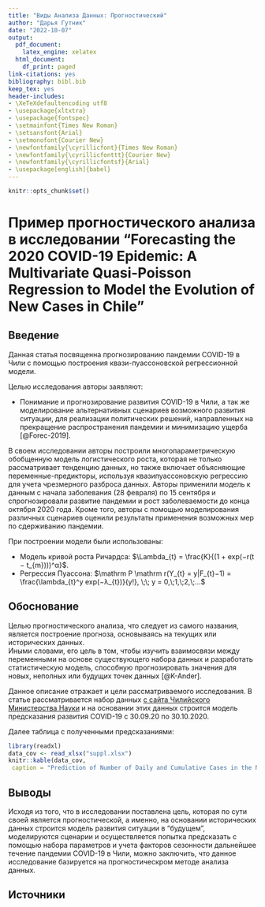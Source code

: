 ```yaml
---
title: "Виды Анализа Данных: Прогностический"
author: "Дарья Гутник"
date: "2022-10-07"
output:
  pdf_document:
    latex_engine: xelatex
  html_document:
    df_print: paged
link-citations: yes
bibliography: bibl.bib
keep_tex: yes
header-includes:
- \XeTeXdefaultencoding utf8
- \usepackage{xltxtra}
- \usepackage{fontspec}
- \setmainfont{Times New Roman}
- \setsansfont{Arial}
- \setmonofont{Courier New}
- \newfontfamily{\cyrillicfont}{Times New Roman}
- \newfontfamily{\cyrillicfonttt}{Courier New}
- \newfontfamily{\cyrillicfontsf}{Arial}
- \usepackage[english]{babel}
---
```


```r
knitr::opts_chunk$set()
```

# Пример прогностического анализа в исследовании "Forecasting the 2020 COVID-19 Epidemic: A Multivariate Quasi-Poisson Regression to Model the Evolution of New Cases in Chile"

## Введение

Данная статья посвященна прогнозированию пандемии COVID-19 в Чили с помощью построения квази-пуассоновской регрессионной модели.

Целью исследования авторы заявляют:

-   Понимание и прогнозирование развития COVID-19 в Чили, а так же моделирование альтернативных сценариев возможного развития ситуации, для реализации политических решений, направленных на прекращение распространения пандемии и минимизацию ущерба [@Forec-2019].

В своем исследовании авторы построили многопараметрическую обобщенную модель логистического роста, которая не только рассматривает тенденцию данных, но также включает объясняющие переменные-предикторы, используя квазипуассоновскую регрессию для учета чрезмерного разброса данных. Авторы применили модель к данным с начала заболевания (28 февраля) по 15 сентября и спрогнозировали развитие пандемии и рост заболеваемости до конца октября 2020 года. Кроме того, авторы с помощью моделирования различных сценариев оценили результаты применения возможных мер по сдерживанию пандемии.

При построении модели были использованы:

* Модель кривой роста Ричардса: $\Lambda_{t} = \frac{K}{(1 + exp(−r(t − t_{m})))^α}$.
* Регрессия Пуассона: $\mathrm P \mathrm r(Y_{t} = y|F_{t}−1) = \frac{\lambda_{t}^y exp(−λ_{t})}{y!}, \;\; y = 0,\;1,\;2,\;...$


## Обоснование

Целью прогностического анализа, что следует из самого названия, является построение прогноза, основываясь на текущих или исторических данных.\
Иными словами, его цель в том, чтобы изучить взаимосвязи между переменными на основе существующего набора данных и разработать статистическую модель, способную прогнозировать значения для новых, неполных или будущих точек данных [@K-Ander].

Данное описание отражает и цели рассматриваемого исследования. В статье рассматривается набор данных [с сайта Чилийского Министерства Науки](https://www.minciencia.gob.cl/covid19) и на основании этих данных строится модель предсказания развития COVID-19 с 30.09.20 по 30.10.2020. 

Далее таблица с полученными предсказаниями:

```r
library(readxl)
data_cov <- read_xlsx("suppl.xlsx")
knitr::kable(data_cov,
 caption = "Prediction of Number of Daily and Cumulative Cases in the No Step-by-Step Scenario")
```


## Выводы

Исходя из того, что в исследовании поставлена цель, которая по сути своей является прогностической, а именно, на основании исторических данных строится модель развития ситуации в "будущем", моделируются сценарии и осуществляется попытка предсказать с помощью набора параметров и учета факторов сезонности дальнейшее течение пандемии COVID-19 в Чили, можно заключить, что данное исследование базируется на прогностическром методе анализа данных.

## Источники
